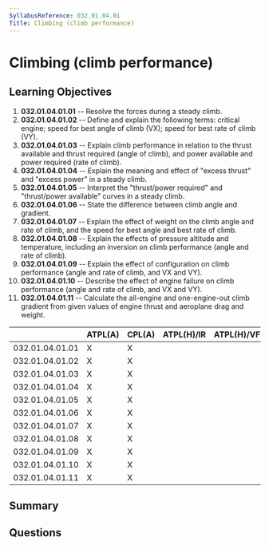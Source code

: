 ```yaml
---
SyllabusReference: 032.01.04.01
Title: Climbing (climb performance)
---
```


# Climbing (climb performance)

## Learning Objectives

1. **032.01.04.01.01** -- Resolve the forces during a steady climb.
2. **032.01.04.01.02** -- Define and explain the following terms: critical
   engine; speed for best angle of climb (VX); speed for best rate of climb
   (VY).
3. **032.01.04.01.03** -- Explain climb performance in relation to the thrust
   available and thrust required (angle of climb), and power available and power
   required (rate of climb).
4. **032.01.04.01.04** -- Explain the meaning and effect of "excess thrust" and
   "excess power" in a steady climb.
5. **032.01.04.01.05** -- Interpret the "thrust/power required" and
   "thrust/power available" curves in a steady climb.
6. **032.01.04.01.06** -- State the difference between climb angle and gradient.
7. **032.01.04.01.07** -- Explain the effect of weight on the climb angle and
   rate of climb, and the speed for best angle and best rate of climb.
8. **032.01.04.01.08** -- Explain the effects of pressure altitude and
   temperature, including an inversion on climb performance (angle and rate of
   climb).
9. **032.01.04.01.09** -- Explain the effect of configuration on climb
   performance (angle and rate of climb, and VX and VY).
10. **032.01.04.01.10** -- Describe the effect of engine failure on climb
    performance (angle and rate of climb, and VX and VY).
11. **032.01.04.01.11** -- Calculate the all-engine and one-engine-out climb
    gradient from given values of engine thrust and aeroplane drag and weight.

|                 | ATPL(A) | CPL(A) | ATPL(H)/IR | ATPL(H)/VFR | CPL(H) | IR  | CBIR(A) |
| --------------- | ------- | ------ | ---------- | ----------- | ------ | --- | ------- |
| 032.01.04.01.01 | X       | X      |            |             |        |     |         |
| 032.01.04.01.02 | X       | X      |            |             |        |     |         |
| 032.01.04.01.03 | X       | X      |            |             |        |     |         |
| 032.01.04.01.04 | X       | X      |            |             |        |     |         |
| 032.01.04.01.05 | X       | X      |            |             |        |     |         |
| 032.01.04.01.06 | X       | X      |            |             |        |     |         |
| 032.01.04.01.07 | X       | X      |            |             |        |     |         |
| 032.01.04.01.08 | X       | X      |            |             |        |     |         |
| 032.01.04.01.09 | X       | X      |            |             |        |     |         |
| 032.01.04.01.10 | X       | X      |            |             |        |     |         |
| 032.01.04.01.11 | X       | X      |            |             |        |     |         |

## Summary

## Questions
